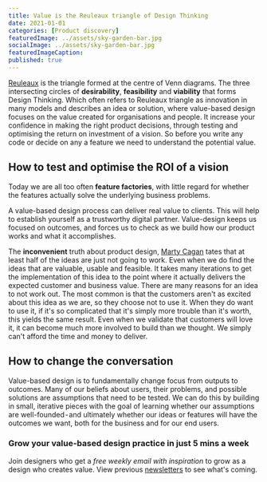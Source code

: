 ```yaml
---
title: Value is the Reuleaux triangle of Design Thinking
date: 2021-01-01
categories: [Product discovery]
featuredImage: ../assets/sky-garden-bar.jpg
socialImage: ../assets/sky-garden-bar.jpg
featuredImageCaption: 
published: true
---
```


[Reuleaux](https://en.wikipedia.org/wiki/Reuleaux_triangle) is the triangle formed at the centre of Venn diagrams. The three intersecting circles of **desirability**, **feasibility** and **viability** that forms Design Thinking. Which often refers to Reuleaux triangle as innovation in many models and describes an idea or solution, where value-based design focuses on the value created for organisations and people. It increase your confidence in making the right product decisions, through testing and optimising the return on investment of a vision. So before you write any code or decide on any a feature we need to understand the potential value.

## How to test and optimise the ROI of a vision
Today we are all too often **feature factories**, with little regard for whether the features actually solve the underlying business problems.

A value-based design process can deliver real value to clients. This will help to establish yourself as a trustworthy digital partner. Value-design keeps us focused on outcomes, and forces us to check as we build how our product works and what it accomplishes.

The **inconvenient** truth about product design, [Marty Cagan](https://svpg.com/the-inconvenient-truth-about-product/) tates that at least half of the ideas are just not going to work. Even when we do find the ideas that are valuable, usable and feasible. It takes many iterations to get the implementation of this idea to the point where it actually delivers the expected customer and business value.
There are many reasons for an idea to not work out. The most common is that the customers aren't as excited about this idea as we are, so they choose not to use it. When they do want to use it, if it's so complicated that it's simply more trouble than it's worth, this yields the same result. Even when we validate that customers will love it, it can become much more involved to build than we thought. We simply can't afford the time and money to deliver.

## How to change the conversation
Value-based design is to fundamentally change focus from outputs to outcomes. Many of our beliefs about users, their problems, and possible solutions are assumptions that need to be tested. We can do this by building in small, iterative pieces with the goal of learning whether our assumptions are well-founded - and ultimately whether our ideas or features will have the outcomes we want, both for the business and for our end users.

### Grow your value-based design practice in just 5 mins a week
Join designers who get a _free weekly email with inspiration_ to grow as a design who creates value. View previous <a href="https://rsimms.substack.com">newsletters</a> to see what's coming.
<Form />